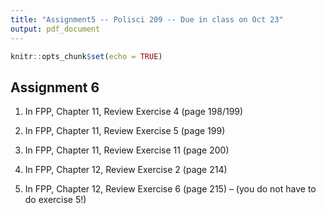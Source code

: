 ```yaml
---
title: "Assignment5 -- Polisci 209 -- Due in class on Oct 23"
output: pdf_document
---
```


```r
knitr::opts_chunk$set(echo = TRUE)
```

## Assignment 6


1. In FPP, Chapter 11, Review Exercise 4 (page 198/199)

2. In FPP, Chapter  11, Review Exercise 5  (page 199)

3. In FPP, Chapter 11, Review Exercise 11 (page 200)

4. In FPP, Chapter 12, Review Exercise 2 (page 214)

5. In FPP, Chapter 12, Review Exercise 6 (page 215) -- (you do not have to do exercise 5!)